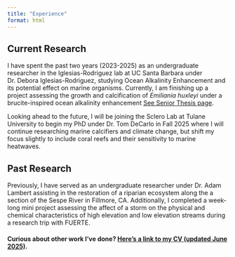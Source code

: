 ```yaml
---
title: "Experience"
format: html
---
```


## Current Research
I have spent the past two years (2023-2025) as an undergraduate researcher in the Iglesias-Rodriguez lab at UC Santa Barbara under Dr. Debora Iglesias-Rodriguez, studying Ocean Alkalinity Enhancement and its potential effect on marine organisms. Currently, I am finishing up a project assessing the growth and calcification of *Emiliania huxleyi* under a brucite-inspired ocean alkalinity enhancement [See Senior Thesis page](Projects.qmd).

Looking ahead to the future, I will be joining the Sclero Lab at Tulane University to begin my PhD under Dr. Tom DeCarlo in Fall 2025 where I will continue researching marine calcifiers and climate change, but shift my focus slightly to include coral reefs and their sensitivity to marine heatwaves.

## Past Research
Previously, I have served as an undergraduate researcher under Dr. Adam Lambert assisting in the restoration of a riparian ecosystem along the a section of the Sespe River in Fillmore, CA. Additionally, I completed a week-long mini project assessing the affect of a storm on the physical and chemical characteristics of high elevation and low elevation streams during a research trip with FUERTE. 


#### Curious about other work I've done? [Here's a link to my CV (updated June 2025)](/images/Angela_Larson_CV_updatedJune2025).

